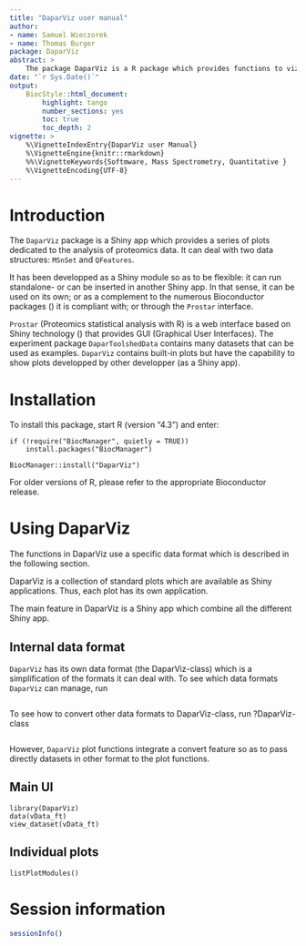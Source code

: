```yaml
---
title: "DaparViz user manual"
author: 
- name: Samuel Wieczorek
- name: Thomas Burger
package: DaparViz
abstract: >
    The package DaparViz is a R package which provides functions to vizualize quantitative data from label-free proteomics experiments. It can deal with several data formats such as MSnSet, QFeatures or event simple lists. This document covers the functionalities available in `r BiocStyle::pkg_ver('DaparViz')`.
date: "`r Sys.Date()`"
output:
    BiocStyle::html_document:
        highlight: tango
        number_sections: yes
        toc: true
        toc_depth: 2
vignette: >
    %\VignetteIndexEntry{DaparViz user Manual}
    %\VignetteEngine{knitr::rmarkdown}
    %%\VignetteKeywords{Softmware, Mass Spectrometry, Quantitative }
    %\VignetteEncoding{UTF-8}
---
```


\newcommand{\shellcmd}[1]{\\\indent\indent\texttt{\footnotesize\# #1}}

\newcommand{\Rcmd}[1]{\\\indent\indent\texttt{\footnotesize\# #1}}

\newcommand{\bordurefigure}[1]{\fbox{\includegraphics{#1}}}



# Introduction

The `DaparViz` package is a Shiny app which provides a series of plots dedicated to the analysis of proteomics data. It can 
deal with two data structures: `MSnSet` and `QFeatures`.

It has been developped as a Shiny module so as to be flexible: it can run standalone- or can be inserted in another Shiny app.
In that sense, it can be used on its own; or as a complement to the numerous 
Bioconductor packages (\url{https://www.bioconductor.org/}) it is compliant with; or through the `Prostar` interface.

`Prostar` (Proteomics statistical analysis with R) is a 
web interface based on Shiny technology (\url{http://shiny.rstudio.com/}) that provides GUI (Graphical User Interfaces).
The experiment package `DaparToolshedData` contains many datasets that can be used as examples.
`DaparViz` contains built-in plots but have the capability to show plots developped by other developper (as a Shiny app).


# Installation

To install this package, start R (version "4.3") and enter:

```
if (!require("BiocManager", quietly = TRUE))
    install.packages("BiocManager")

BiocManager::install("DaparViz")
```

For older versions of R, please refer to the appropriate Bioconductor release.

# Using DaparViz

The functions in DaparViz use a specific data format which is described in the following section.

DaparViz is a collection of standard plots which are available as Shiny applications. Thus, each plot has its own application.

The main feature in DaparViz is a Shiny app which combine all the different Shiny app.

## Internal data format

`DaparViz` has its own data format (the DaparViz-class) which is a 
simplification of the formats it can deal with. 
To see which data formats `DaparViz` can manage, run 

```

```

To see how to convert other data formats to DaparViz-class, run ?DaparViz-class
```

```

However, `DaparViz` plot functions integrate a convert feature so as to pass
directly datasets in other format to the plot functions.


## Main UI

```
library(DaparViz)
data(vData_ft)
view_dataset(vData_ft)

```


## Individual plots



```
listPlotModules()

```

# Session information

```r
sessionInfo()
```
